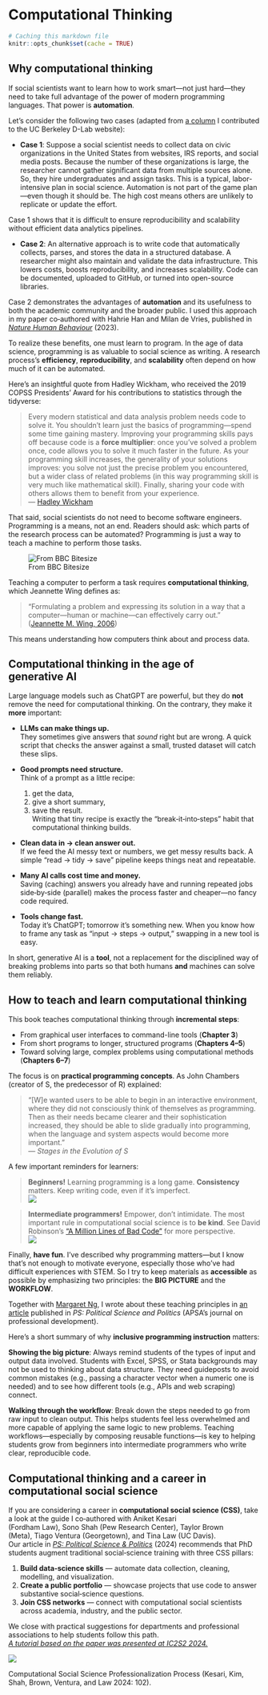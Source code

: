 # Computational Thinking {#motivation}

```r
# Caching this markdown file 
knitr::opts_chunk$set(cache = TRUE)
```

## Why computational thinking

If social scientists want to learn how to work smart—not just hard—they need to take full advantage of the power of modern programming languages. That power is **automation**.

Let's consider the following two cases (adapted from [a column](https://dlab.berkeley.edu/news/why-teaching-social-scientists-how-code-professional-important) I contributed to the UC Berkeley D-Lab website):

* **Case 1**: Suppose a social scientist needs to collect data on civic organizations in the United States from websites, IRS reports, and social media posts. Because the number of these organizations is large, the researcher cannot gather significant data from multiple sources alone. So, they hire undergraduates and assign tasks. This is a typical, labor-intensive plan in social science. Automation is not part of the game plan—even though it should be. The high cost means others are unlikely to replicate or update the effort.

Case 1 shows that it is difficult to ensure reproducibility and scalability without efficient data analytics pipelines.

* **Case 2**: An alternative approach is to write code that automatically collects, parses, and stores the data in a structured database. A researcher might also maintain and validate the data infrastructure. This lowers costs, boosts reproducibility, and increases scalability. Code can be documented, uploaded to GitHub, or turned into open-source libraries.

Case 2 demonstrates the advantages of **automation** and its usefulness to both the academic community and the broader public. I used this approach in my paper co‑authored with Hahrie Han and Milan de Vries, published in [*Nature Human Behaviour*](https://www.nature.com/articles/s41562-023-01743-1?utm_campaign=related_content&utm_source=SOCIAL&utm_medium=communities) (2023).

To realize these benefits, one must learn to program. In the age of data science, programming is as valuable to social science as writing. A research process’s **efficiency**, **reproducibility**, and **scalability** often depend on how much of it can be automated.

Here’s an insightful quote from Hadley Wickham, who received the 2019 COPSS Presidents’ Award for his contributions to statistics through the tidyverse:

> Every modern statistical and data analysis problem needs code to solve it. You shouldn't learn just the basics of programming—spend some time gaining mastery. Improving your programming skills pays off because code is a **force multiplier**: once you've solved a problem once, code allows you to solve it much faster in the future. As your programming skill increases, the generality of your solutions improves: you solve not just the precise problem you encountered, but a wider class of related problems (in this way programming skill is very much like mathematical skill). Finally, sharing your code with others allows them to benefit from your experience.  
> — [Hadley Wickham](https://imstat.org/2014/12/16/hadley-wickham-impact-the-world-by-being-useful/)

That said, social scientists do not need to become software engineers. Programming is a means, not an end. Readers should ask: which parts of the research process can be automated? Programming is just a way to teach a machine to perform those tasks.

![From BBC Bitesize](https://bam.files.bbci.co.uk/bam/live/content/znmb87h/large)

Teaching a computer to perform a task requires **computational thinking**, which Jeannette Wing defines as:

> "Formulating a problem and expressing its solution in a way that a computer—human or machine—can effectively carry out."  
> ([Jeannette M. Wing, 2006](http://www.cs.cmu.edu/afs/cs/usr/wing/www/publications/Wing06.pdf))

This means understanding how computers think about and process data.

## Computational thinking in the age of generative AI

Large language models such as ChatGPT are powerful, but they do **not** remove the need for computational thinking. On the contrary, they make it **more** important:

* **LLMs can make things up.**  
  They sometimes give answers that *sound* right but are wrong. A quick script that checks the answer against a small, trusted dataset will catch these slips.

* **Good prompts need structure.**  
  Think of a prompt as a little recipe:  
  1. get the data,  
  2. give a short summary,  
  3. save the result.  
  Writing that tiny recipe is exactly the “break‑it‑into‑steps” habit that computational thinking builds.

* **Clean data in → clean answer out.**  
  If we feed the AI messy text or numbers, we get messy results back. A simple “read → tidy → save” pipeline keeps things neat and repeatable.

* **Many AI calls cost time and money.**  
  Saving (caching) answers you already have and running repeated jobs side‑by‑side (parallel) makes the process faster and cheaper—no fancy code required.

* **Tools change fast.**  
  Today it’s ChatGPT; tomorrow it’s something new. When you know how to frame any task as “input → steps → output,” swapping in a new tool is easy.

In short, generative AI is a **tool**, not a replacement for the disciplined way of breaking problems into parts so that both humans **and** machines can solve them reliably.

## How to teach and learn computational thinking

This book teaches computational thinking through **incremental steps**:

- From graphical user interfaces to command-line tools (**Chapter 3**)  
- From short programs to longer, structured programs (**Chapters 4–5**)  
- Toward solving large, complex problems using computational methods (**Chapters 6–7**)

The focus is on **practical programming concepts**. As John Chambers (creator of S, the predecessor of R) explained:

> "[W]e wanted users to be able to begin in an interactive environment, where they did not consciously think of themselves as programming. Then as their needs became clearer and their sophistication increased, they should be able to slide gradually into programming, when the language and system aspects would become more important."  
> — *Stages in the Evolution of S*

A few important reminders for learners:

> **Beginners!** Learning programming is a long game. **Consistency** matters. Keep writing code, even if it’s imperfect.  
> ![](misc/wickham.png)

> **Intermediate programmers!** Empower, don’t intimidate. The most important rule in computational social science is to **be kind**. See David Robinson’s ["A Million Lines of Bad Code"](http://varianceexplained.org/programming/bad-code/) for more perspective.  
> ![](http://imgs.xkcd.com/comics/code_quality.png)

Finally, **have fun**. I’ve described why programming matters—but I know that’s not enough to motivate everyone, especially those who’ve had difficult experiences with STEM. So I try to keep materials as **accessible** as possible by emphasizing two principles: the **BIG PICTURE** and the **WORKFLOW**.

Together with [Margaret Ng](https://media.illinois.edu/margaret-yee-man-ng), I wrote about these teaching principles in [an article](https://osf.io/preprints/socarxiv/pf7n6/?fbclid=IwAR2ZI0yw_pehS0mxAmeUBOGpzIhiO2LMUPGBzBLTLNo4C2HrJSoH9uZhgTY) published in *PS: Political Science and Politics* (APSA's journal on professional development).

Here’s a short summary of why **inclusive programming instruction** matters:

**Showing the big picture**: Always remind students of the types of input and output data involved. Students with Excel, SPSS, or Stata backgrounds may not be used to thinking about data structure. They need guideposts to avoid common mistakes (e.g., passing a character vector when a numeric one is needed) and to see how different tools (e.g., APIs and web scraping) connect.

**Walking through the workflow**: Break down the steps needed to go from raw input to clean output. This helps students feel less overwhelmed and more capable of applying the same logic to new problems. Teaching workflows—especially by composing reusable functions—is key to helping students grow from beginners into intermediate programmers who write clear, reproducible code.

## Computational thinking and a career in computational social science

If you are considering a career in **computational social science (CSS)**, take a look at the guide I co‑authored with Aniket Kesari (Fordham Law), Sono Shah (Pew Research Center), Taylor Brown (Meta), Tiago Ventura (Georgetown), and Tina Law (UC Davis).  
Our article in [*PS: Political Science & Politics*](https://www.cambridge.org/core/journals/ps-political-science-and-politics/article/training-computational-social-science-phd-students-for-academic-and-nonacademic-careers/1455690939833B9FFCAC664D4E412057?utm_source=hootsuite&utm_medium=twitter&utm_campaign=PSC_Sep23#article) (2024) recommends that PhD students augment traditional social‑science training with three CSS pillars:

1. **Build data‑science skills** — automate data collection, cleaning, modelling, and visualization.  
2. **Create a public portfolio** — showcase projects that use code to answer substantive social‑science questions.  
3. **Join CSS networks** — connect with computational social scientists across academia, industry, and the public sector.

We close with practical suggestions for departments and professional associations to help students follow this path.  
[*A tutorial based on the paper was presented at IC2S2 2024.*](https://github.com/jaeyk/ic2s2-training-css-tutorial)

![](https://camo.githubusercontent.com/7f5d9d3b6995cf11a41520ccc028e54829606c274fdc0952e971f597d18a0520/68747470733a2f2f7374617469632e63616d6272696467652e6f72672f62696e6172792f76657273696f6e2f69642f75726e3a63616d6272696467652e6f72673a69643a62696e6172793a32303234303131353032323933313630382d303237373a53313034393039363532333030303733323a53313034393039363532333030303733325f746162312e706e67)

Computational Social Science Professionalization Process (Kesari, Kim, Shah, Brown, Ventura, and Law 2024: 102).
